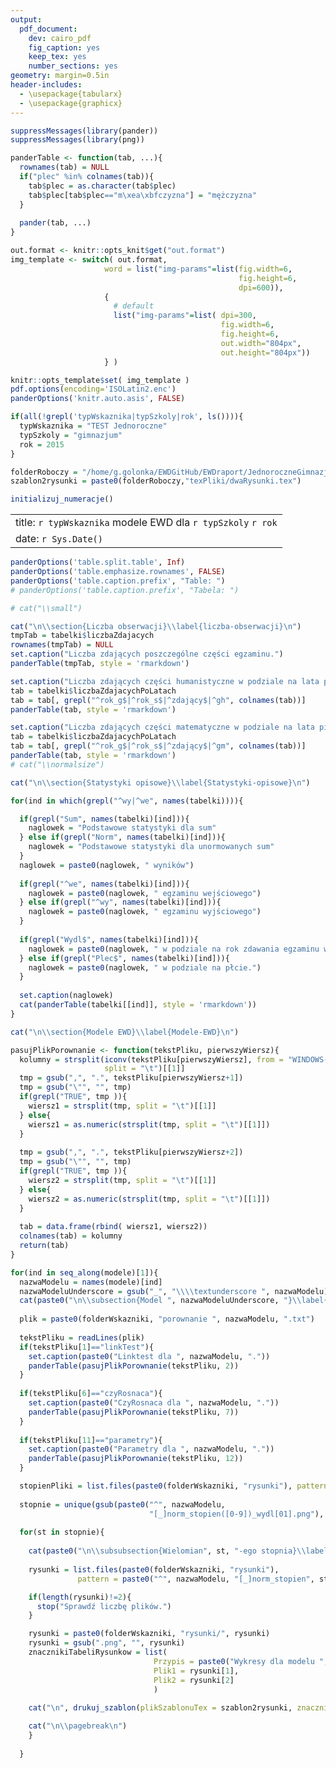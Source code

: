 ```yaml
---
output:
  pdf_document:
    dev: cairo_pdf
    fig_caption: yes
    keep_tex: yes
    number_sections: yes
geometry: margin=0.5in
header-includes:
  - \usepackage{tabularx}
  - \usepackage{graphicx}
---
```



```r
suppressMessages(library(pander))
suppressMessages(library(png))

panderTable <- function(tab, ...){
  rownames(tab) = NULL
  if("plec" %in% colnames(tab)){
    tab$plec = as.character(tab$plec)
    tab$plec[tab$plec=="m\xea\xbfczyzna"] = "mężczyzna"
  }
  
  pander(tab, ...)
}

out.format <- knitr::opts_knit$get("out.format")
img_template <- switch( out.format,
                     word = list("img-params"=list(fig.width=6,
                                                   fig.height=6,
                                                   dpi=600)),
                     {
                       # default
                       list("img-params"=list( dpi=300,
                                               fig.width=6,
                                               fig.height=6,
                                               out.width="804px",
                                               out.height="804px"))
                     } )

knitr::opts_template$set( img_template )
pdf.options(encoding='ISOLatin2.enc')
panderOptions('knitr.auto.asis', FALSE)

if(all(!grepl('typWskaznika|typSzkoly|rok', ls()))){
  typWskaznika = "TEST Jednoroczne"
  typSzkoly = "gimnazjum"
  rok = 2015
}

folderRoboczy = "/home/g.golonka/EWDGitHub/EWDraport/JednoroczneGimnazjalne/"
szablon2rysunki = paste0(folderRoboczy,"texPliki/dwaRysunki.tex")

initializuj_numeracje()
```

---
title: `r typWskaznika` modele EWD dla `r typSzkoly` `r rok`
date: `r Sys.Date()`
---

```r

panderOptions('table.split.table', Inf)
panderOptions('table.emphasize.rownames', FALSE)
panderOptions('table.caption.prefix', "Table: ")
# panderOptions('table.caption.prefix', "Tabela: ")

# cat("\\small")

cat("\n\\section{Liczba obserwacji}\\label{liczba-obserwacji}\n")
tmpTab = tabelki$liczbaZdajacych
rownames(tmpTab) = NULL
set.caption("Liczba zdających poszczególne części egzaminu.")
panderTable(tmpTab, style = 'rmarkdown')

set.caption("Liczba zdających części humanistyczne w podziale na lata pisania egzaminu gimnazjalnego i sprawdzianu.")
tab = tabelki$liczbaZdajacychPoLatach
tab = tab[, grepl("^rok_g$|^rok_s$|^zdający$|^gh", colnames(tab))]
panderTable(tab, style = 'rmarkdown')

set.caption("Liczba zdających części matematyczne w podziale na lata pisania egzaminu gimnazjalnego i sprawdzianu.")
tab = tabelki$liczbaZdajacychPoLatach
tab = tab[, grepl("^rok_g$|^rok_s$|^zdający$|^gm", colnames(tab))]
panderTable(tab, style = 'rmarkdown')
# cat("\\normalsize")
```


```r

cat("\n\\section{Statystyki opisowe}\\label{Statystyki-opisowe}\n")

for(ind in which(grepl("^wy|^we", names(tabelki)))){

  if(grepl("Sum", names(tabelki)[ind])){
    naglowek = "Podstawowe statystyki dla sum"
  } else if(grepl("Norm", names(tabelki)[ind])){
    naglowek = "Podstawowe statystyki dla unormowanych sum"
  }
  naglowek = paste0(naglowek, " wyników")
  
  if(grepl("^we", names(tabelki)[ind])){
    naglowek = paste0(naglowek, " egzaminu wejściowego")
  } else if(grepl("^wy", names(tabelki)[ind])){
    naglowek = paste0(naglowek, " egzaminu wyjściowego")
  }
  
  if(grepl("Wydl$", names(tabelki)[ind])){
    naglowek = paste0(naglowek, " w podziale na rok zdawania egzaminu wejściowego.")
  } else if(grepl("Plec$", names(tabelki)[ind])){
    naglowek = paste0(naglowek, " w podziale na płcie.")
  }
  
  set.caption(naglowek)
  cat(panderTable(tabelki[[ind]], style = 'rmarkdown'))
}


```

```r

cat("\n\\section{Modele EWD}\\label{Modele-EWD}\n")

pasujPlikPorownanie <- function(tekstPliku, pierwszyWiersz){
  kolumny = strsplit(iconv(tekstPliku[pierwszyWiersz], from = "WINDOWS-1250", to ="UTF-8"),
                     split = "\t")[[1]]
  tmp = gsub(",", ".", tekstPliku[pierwszyWiersz+1])
  tmp = gsub("\"", "", tmp)
  if(grepl("TRUE", tmp )){
    wiersz1 = strsplit(tmp, split = "\t")[[1]]
  } else{
    wiersz1 = as.numeric(strsplit(tmp, split = "\t")[[1]])
  }
  
  tmp = gsub(",", ".", tekstPliku[pierwszyWiersz+2])
  tmp = gsub("\"", "", tmp)
  if(grepl("TRUE", tmp )){
    wiersz2 = strsplit(tmp, split = "\t")[[1]]
  } else{
    wiersz2 = as.numeric(strsplit(tmp, split = "\t")[[1]])
  }
  
  tab = data.frame(rbind( wiersz1, wiersz2))
  colnames(tab) = kolumny
  return(tab)
}

for(ind in seq_along(modele)[1]){
  nazwaModelu = names(modele)[ind]
  nazwaModeluUnderscore = gsub("_", "\\\\textunderscore ", nazwaModelu)
  cat(paste0("\n\\subsection{Model ", nazwaModeluUnderscore, "}\\label{", nazwaModelu, "}\n"))
  
  plik = paste0(folderWskazniki, "porownanie ", nazwaModelu, ".txt")
  
  tekstPliku = readLines(plik)
  if(tekstPliku[1]=="linkTest"){
    set.caption(paste0("Linktest dla ", nazwaModelu, "."))
    panderTable(pasujPlikPorownanie(tekstPliku, 2))
  }
  
  if(tekstPliku[6]=="czyRosnaca"){
    set.caption(paste0("CzyRosnaca dla ", nazwaModelu, "."))
    panderTable(pasujPlikPorownanie(tekstPliku, 7))
  }
  
  if(tekstPliku[11]=="parametry"){
    set.caption(paste0("Parametry dla ", nazwaModelu, "."))
    panderTable(pasujPlikPorownanie(tekstPliku, 12))
  }

  stopienPliki = list.files(paste0(folderWskazniki, "rysunki"), pattern = paste0("^", nazwaModelu, "[_]norm_stopien"))
  
  stopnie = unique(gsub(paste0("^", nazwaModelu, 
                               "[_]norm_stopien([0-9])_wydl[01].png"), "\\1", stopienPliki))
  
  for(st in stopnie){
    
    cat(paste0("\n\\subsubsection{Wielomian", st, "-ego stopnia}\\label{StopienWielomianu}\n"))
    
    rysunki = list.files(paste0(folderWskazniki, "rysunki"), 
               pattern = paste0("^", nazwaModelu, "[_]norm_stopien", st))

    if(length(rysunki)!=2){
      stop("Sprawdź liczbę plików.")
    }

    rysunki = paste0(folderWskazniki, "rysunki/", rysunki)
    rysunki = gsub(".png", "", rysunki)
    znacznikiTabeliRysunkow = list( 
                                Przypis = paste0("Wykresy dla modelu ", nazwaModelu, "."),
                                Plik1 = rysunki[1],
                                Plik2 = rysunki[2]
                                )
    
    cat("\n", drukuj_szablon(plikSzablonuTex = szablon2rysunki, znaczniki = znacznikiTabeliRysunkow))

    cat("\n\\pagebreak\n")
    }
  
  }

```

